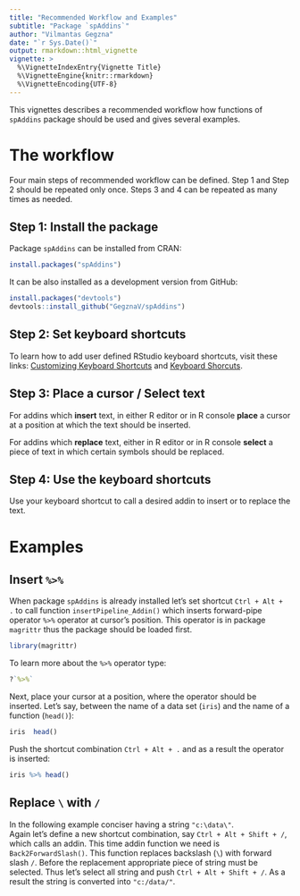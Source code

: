 ```yaml
---
title: "Recommended Workflow and Examples"
subtitle: "Package `spAddins`"
author: "Vilmantas Gegzna"
date: "`r Sys.Date()`"
output: rmarkdown::html_vignette
vignette: >
  %\VignetteIndexEntry{Vignette Title}
  %\VignetteEngine{knitr::rmarkdown}
  %\VignetteEncoding{UTF-8}
---
```


This vignettes describes a recommended workflow how functions of `spAddins` 
package should be used and gives several examples.


The workflow
=============
Four main steps of recommended workflow can be defined. Step 1 and Step 2 should 
be repeated only once. Steps 3 and 4 can be repeated as many times as needed.


Step 1: Install the package
---------------------------
Package `spAddins` can be installed from CRAN:
```r
install.packages("spAddins")
```
It can be also installed as a development version from GitHub:
```r
install.packages("devtools")
devtools::install_github("GegznaV/spAddins")
```

Step 2: Set keyboard shortcuts
-------------------------------

To learn how to add user defined RStudio keyboard shortcuts, visit these links:
[Customizing Keyboard Shortcuts](https://support.rstudio.com/hc/en-us/articles/206382178-Customizing-Keyboard-Shortcuts) and [Keyboard Shorcuts](https://rstudio.github.io/rstudioaddins/#keyboard-shorcuts).


Step 3: Place a cursor / Select text
-----------------------------------
For addins which **insert** text, in either R editor or in R console **place** a 
cursor at a position at which the text should be inserted.  

For addins which **replace** text, either in R editor or in R console **select** a 
piece of text in which certain symbols should be replaced.  

 
Step 4: Use the keyboard shortcuts
----------------------------------
Use your keyboard shortcut to call a desired addin to insert or to replace the 
text.



Examples
=========

Insert `%>%`
------------

When package `spAddins` is already installed let's set shortcut `Ctrl + Alt + .`
to call function `insertPipeline_Addin()` which inserts forward-pipe operator
`%>%` operator at cursor's position. This operator is in package `magrittr`
thus the package should be loaded first. 
```r
library(magrittr)
```
To learn more about the `%>%` operator type:
```r
?`%>%`
```

Next, place your cursor at a position, where the operator should be inserted. 
Let's say, between the name of a data set (`iris`) and the name of a function 
(`head()`):
```r
iris  head()
```

Push the shortcut combination `Ctrl + Alt + .` and as a result the operator 
is inserted:

```r
iris %>% head()
```

Replace `\` with `/`
----------------------

In the following example conciser having a string `"c:\data\"`.  
Again let's define a new shortcut combination, say  `Ctrl + Alt + Shift + /`,
which calls an addin. This time addin function we need is `Back2ForwardSlash()`.
This function replaces backslash (`\`) with forward slash `/`. Before the 
replacement appropriate piece of string must be selected. Thus let's select 
all string and push `Ctrl + Alt + Shift + /`. As a result the string is 
converted into `"c:/data/"`.
